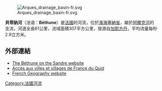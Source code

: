 {{coord|49|53|29|N|1|7|51|E|name=Arques-Béthune|display=title}}

[[File:Arques_drainage_basin-fr.svg|thumb]]

'''貝蒂訥河'''（法语：'''Béthune'''）是[[法國|法國]]的河流，位於[[濱海塞納省|濱海塞納省]]，屬於[[阿爾克河|阿爾克河]]的支流，河道全長61公里，流域面積307平方公里，發源自[[加耶方丹|加耶方丹]]，平均流量每秒2.9立方米。

==外部連結==
* [http://sandre.eaufrance.fr/app/chainage/courdo/htm/G2100600.php?cg=G2100600 The Béthune on the Sandre website] {{Wayback|url=http://sandre.eaufrance.fr/app/chainage/courdo/htm/G2100600.php?cg=G2100600 |date=20071024080601 }} {{fr}}
* [https://web.archive.org/web/20081017170531/http://www.quid.fr/communes.html?mode=browse Accès aux villes et villages de France du Quid] {{fr}}
* [http://www.geoportail.fr French Geography website] {{Wayback|url=http://www.geoportail.fr/ |date=20101215171356 }} {{fr}}

{{France-geo-stub}}
[[Category:法國河流|Category:法國河流]]